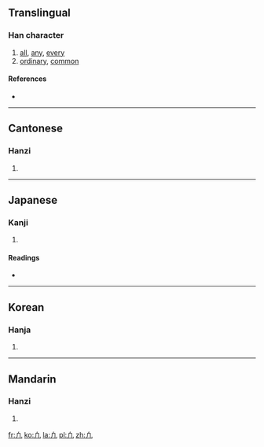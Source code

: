 {{also|几|凡}}
==Translingual==

===Han character===
{{Han char|rn=16|rad=几|as=01|sn=3|four=|canj=竹竹弓 (HHN), X竹竹弓 (XHHN)|ids=⿱[[丿]][[几]]}}

# [[all]], [[any]], [[every]]
# [[ordinary]], [[common]]

====References====
* {{Han ref|kx=0134.021|dkj=01740|dj=0299.110|hdz=10276.020|uh=51E2|ud=20962}}

----

==Cantonese==

===Hanzi===
{{yue-hanzi|jyut=|y=faan4}}

# {{defn|lang=yue|sort=几01}}

----

==Japanese==

===Kanji===
{{ja-kanji|grade=|rs=几01}}

# {{defn|lang=ja|sort=几01}}

====Readings====
* {{ja-readings|on=[[ぼん]] (bon), [[はん]] (han)|kun=[[すべて]] (subete), [[およそ]] (oyoso)}}

----

==Korean==

===Hanja===
{{ko-hanja|hangeul=범|rv=beom|mr=pŏm}}

# {{defn|lang=ko|sort=几01}}

----

==Mandarin==

===Hanzi===
{{cmn-hanzi|pin=[[fán]] ([[fan2]])|wg=fan<sup>2</sup>}}

# {{defn|lang=cmn|sort=几01}}

[[fr:凢]]
[[ko:凢]]
[[la:凢]]
[[pl:凢]]
[[zh:凢]]